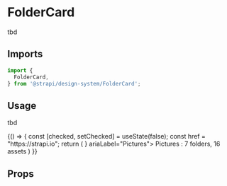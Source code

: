 <!--- FolderCard.stories.mdx --->


<Meta title="Design System/Components/FolderCard" component={FolderCard} />

# FolderCard

tbd

## Imports

```js
import {
  FolderCard,
} from '@strapi/design-system/FolderCard';
```

## Usage

tbd

<Canvas>
  <Story name="base">
    {() => {
        const [checked, setChecked] = useState(false);
        const href = "https://strapi.io";
        return (
            <FolderCard style={{ width: '310px' }} id="card-one" href={href} startAction={<FolderCardCheckbox value={checked} onValueChange={setChecked} />} ariaLabel="Pictures">
                <FolderCardBody as="h2">
                    <BaseLink href={href} textDecoration="none">
                        <Flex direction="column" alignItems="flex-start">
                            <Typography variant="omega" fontWeight="semiBold">
                                Pictures
                                <VisuallyHidden>:</VisuallyHidden>
                            </Typography>
                            <Typography variant="pi" textColor="neutral600">
                                7 folders, 16 assets
                            </Typography>
                        </Flex>
                    </BaseLink>
                </FolderCardBody>
            </FolderCard>
        )
    }}
  </Story>
</Canvas>

## Props

<ArgsTable of={FolderCard} />

